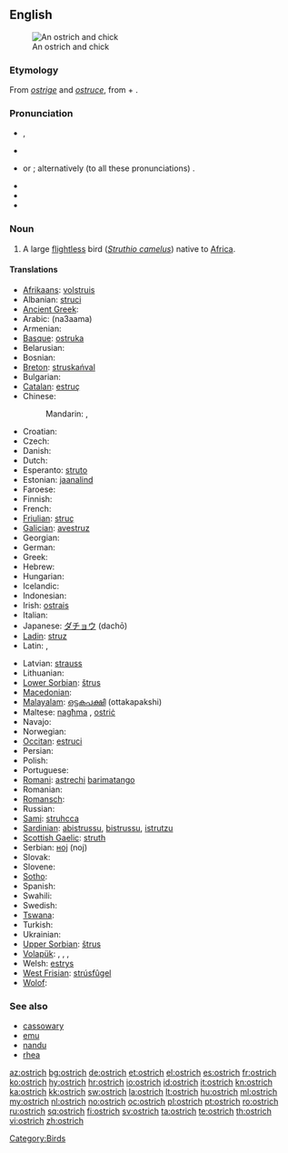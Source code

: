==English==
{{wikipedia}}
[[Image:Ostrich and chick.jpg|thumb|An ostrich and chick]]

===Etymology===
From {{etyl|xno}} ''[[ostrige]]'' and {{etyl|fro}} ''[[ostruce]]'', from {{etyl|la}} {{term|avis||bird|lang=la}} + {{term|struthio|strūthiō|ostrich|lang=la}}.

===Pronunciation===
* {{enPR|ŏs'trĭch}}, {{enPR|ôs'trĭch}}
* {{a|UK}} {{IPA|/ˈɒs.tɹɪʧ/}}
* {{a|US}} {{IPA|/ˈɑs.tɹɪʧ/}} or {{IPA|/ˈɔs.trɪʧ/}}; alternatively (to all these pronunciations) {{IPA|/-strɪʤ/}}.
* {{audio|en-us-ostrich.ogg|Audio (US)}}
* {{audio|en-us-ostrich.ogg|Audio (US) (2)}}
* {{SAMPA|/"QstrItS/}}

===Noun===
{{en-noun|es}}

# A large [[flightless]] bird (''[[Struthio camelus]]'') native to [[Africa]].

====Translations====
{{trans-top|large flightless bird}}
* [[Afrikaans]]: [[volstruis]]
* Albanian: [[struci]]
* [[Ancient Greek]]: {{tø|grc|στρουθοκάμηλος|tr=strouthokamēlos|sc=polytonic}}
* Arabic: {{Arab|[[نعامة]]}} (na3aama) {{f}}
* Armenian: {{t-|hy|ջայլամ|tr=ǰaylam}}
* [[Basque]]: [[ostruka]]
* Belarusian: {{t-|be|страус|xs=Belarusian}}
* Bosnian: {{t-|bs|noj|m}}
* [[Breton]]: [[struskańval]]
* Bulgarian: {{t+|bg|щраус|tr=štraus}}
* [[Catalan]]: [[estruç]] {{m}}
* Chinese:
*: Mandarin: {{t-|cmn|鴕鳥|sc=Hani}}, {{t-|cmn|鸵鸟|tr=tuóniǎo|sc=Hani}}
* Croatian: {{t+|hr|noj}}
* Czech: {{t-|cs|pštros}}
* Danish: {{t+|da|struds}}
* Dutch: {{t+|nl|struisvogel|m}}
* Esperanto: [[struto]]
* Estonian: [[jaanalind]]
* Faroese: {{t|fo|strutsur}}
* Finnish: {{t-|fi|strutsi}}
* French: {{t+|fr|autruche|f}}
* [[Friulian]]: [[struç]]
* [[Galician]]: [[avestruz]]
* Georgian: {{t|ka|სირაქლემა|tr=sirak’lema|sc=Geor|xs=Georgian}}
* German: {{t+|de|Strauß|m}}
* Greek: {{t+|el|στρουθοκάμηλος|tr=struthokamilos}}
* Hebrew: {{t+|he|יען|f|tr=ya'en}}
* Hungarian: {{t+|hu|strucc}}
* Icelandic: {{t+|is|strútur}}
* Indonesian: {{t+|id|burung unta|xs=Indonesian}}
* Irish: [[ostrais]]
* Italian: {{t+|it|struzzo|m}}
* Japanese: [[ダチョウ]] (dachō)
* [[Ladin]]: [[struz]]
* Latin: {{t-|la|struthiocamelus|m}}, {{t-|la|struthio|m}}
{{trans-mid}}
* Latvian: [[strauss]]
* Lithuanian: {{t+|lt|strutis|xs=Lithuanian}}
* [[Lower Sorbian]]: [[štrus]]
* [[Macedonian]]: {{t-|mk|ној|m|tr=noj}}
* [[Malayalam]]: [[ഒട്ടകപക്ഷി]] (ottakapakshi)
* Maltese: [[nagħma]] {{f}}, [[ostriċ]]
* Navajo: {{tø|nv|tsídiitsoh}}
* Norwegian: {{t+|no|struts|m}}
* [[Occitan]]: [[estruci]]
* Persian: {{t|fa|شترمرغ|tr=shotor morq|xs=Persian}}
* Polish: {{t+|pl|struś|m}}
* Portuguese: {{t+|pt|avestruz}}
* [[Romani]]: [[astrechi]] {{m}} [[barimatango]] {{m}}
* Romanian: {{t+|ro|struţ}}
* [[Romansch]]: {{t-|rm|strut|xs=Romansch}}
* Russian: {{t+|ru|страус|m|tr=straus}}
* [[Sami]]: [[struhcca]]
* [[Sardinian]]: [[abistrussu]], [[bistrussu]], [[istrutzu]]
* [[Scottish Gaelic]]: [[struth]]
* Serbian: [[ноj]] (noj)
* Slovak: {{t-|sk|pštros}}
* Slovene: {{t+|sl|noj|m}}
* [[Sotho]]: {{t|st|mpjhe|xs=Sotho}}
* Spanish: {{t-|es|avestruz|m}}
* Swahili: {{t+|sw|mbuni|xs=Swahili}}
* Swedish: {{t+|sv|struts}}
* [[Tswana]]: {{t-|tn|ntšhe|xs=Tswana}}
* Turkish: {{t+|tr|deve kuşu}}
* Ukrainian: {{t-|uk|страус|tr=straus|xs=Ukrainian}}
* [[Upper Sorbian]]: [[štrus]]
* [[Volapük]]: {{qualifier|male or female}} {{t|vo|strut}}, {{qualifier|male}} {{t|vo|histrut}}, {{qualifier|female}} {{t|vo|jistrut}}, {{qualifier|offspring, baby}} {{t|vo|strutül}}
* Welsh: [[estrys]]
* [[West Frisian]]: [[strúsfûgel]]
* [[Wolof]]: {{t|wo|bànjóoli|alt=bànjóoli bi}}
{{trans-bottom}}

===See also===
* [[cassowary]]
* [[emu]]
* [[nandu]]
* [[rhea]]

[[Category:Birds]]

[[az:ostrich]]
[[bg:ostrich]]
[[de:ostrich]]
[[et:ostrich]]
[[el:ostrich]]
[[es:ostrich]]
[[fr:ostrich]]
[[ko:ostrich]]
[[hy:ostrich]]
[[hr:ostrich]]
[[io:ostrich]]
[[id:ostrich]]
[[it:ostrich]]
[[kn:ostrich]]
[[ka:ostrich]]
[[kk:ostrich]]
[[sw:ostrich]]
[[la:ostrich]]
[[lt:ostrich]]
[[hu:ostrich]]
[[ml:ostrich]]
[[my:ostrich]]
[[nl:ostrich]]
[[no:ostrich]]
[[oc:ostrich]]
[[pl:ostrich]]
[[pt:ostrich]]
[[ro:ostrich]]
[[ru:ostrich]]
[[sq:ostrich]]
[[fi:ostrich]]
[[sv:ostrich]]
[[ta:ostrich]]
[[te:ostrich]]
[[th:ostrich]]
[[vi:ostrich]]
[[zh:ostrich]]